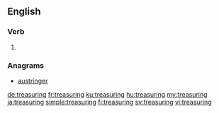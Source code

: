 ==English==

===Verb===
{{head|en|present participle}}

# {{present participle of|treasure|lang=en|nocat=1}}

===Anagrams===
* [[austringer#English|austringer]]

[[de:treasuring]]
[[fr:treasuring]]
[[ku:treasuring]]
[[hu:treasuring]]
[[my:treasuring]]
[[ja:treasuring]]
[[simple:treasuring]]
[[fi:treasuring]]
[[sv:treasuring]]
[[vi:treasuring]]